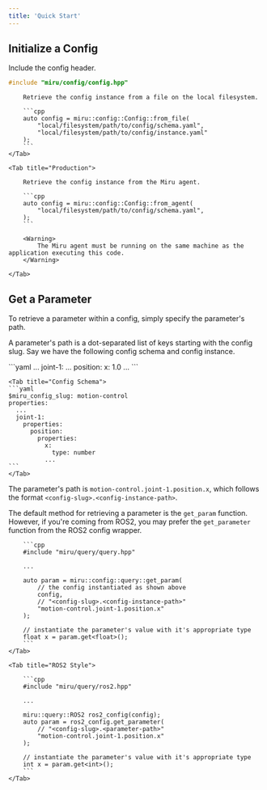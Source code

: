 ```yaml
---
title: 'Quick Start'
---
```



## Initialize a Config
Include the config header.

```cpp
#include "miru/config/config.hpp"
```

<Tabs>
    <Tab title="Development">


        Retrieve the config instance from a file on the local filesystem.

        ```cpp
        auto config = miru::config::Config::from_file(
            "local/filesystem/path/to/config/schema.yaml",
            "local/filesystem/path/to/config/instance.yaml"
        );
        ```
    </Tab>

    <Tab title="Production">

        Retrieve the config instance from the Miru agent.

        ```cpp
        auto config = miru::config::Config::from_agent(
            "local/filesystem/path/to/config/schema.yaml",
        );
        ```

        <Warning>
            The Miru agent must be running on the same machine as the application executing this code.
        </Warning>

    </Tab>
</Tabs>

## Get a Parameter

To retrieve a parameter within a config, simply specify the parameter's path.

A parameter's path is a dot-separated list of keys starting with the config slug. Say we have the following config schema and config instance.

<Tabs>
    <Tab title="Config Instance">
    ```yaml
    ...
    joint-1:
      ...
      position:
        x: 1.0
        ...
    ```
    </Tab>

    <Tab title="Config Schema">
    ```yaml
    $miru_config_slug: motion-control
    properties:
      ...
      joint-1:
        properties:
          position:
            properties:
              x:
                type: number
              ...
    ```
    </Tab>
</Tabs>

The parameter's path is `motion-control.joint-1.position.x`, which follows the format `<config-slug>.<config-instance-path>`.

The default method for retrieving a parameter is the `get_param` function. However, if you're coming from ROS2, you may prefer the `get_parameter` function from the ROS2 config wrapper.

<Tabs>
    <Tab title="Default">

        ```cpp
        #include "miru/query/query.hpp"

        ...

        auto param = miru::config::query::get_param(
            // the config instantiated as shown above
            config,
            // "<config-slug>.<config-instance-path>"
            "motion-control.joint-1.position.x"
        );

        // instantiate the parameter's value with it's appropriate type
        float x = param.get<float>();
        ```
    </Tab>

    <Tab title="ROS2 Style">

        ```cpp
        #include "miru/query/ros2.hpp"

        ...

        miru::query::ROS2 ros2_config(config);
        auto param = ros2_config.get_parameter(
            // "<config-slug>.<parameter-path>"
            "motion-control.joint-1.position.x"
        );

        // instantiate the parameter's value with it's appropriate type
        int x = param.get<int>();
        ```
    </Tab>
</Tabs>